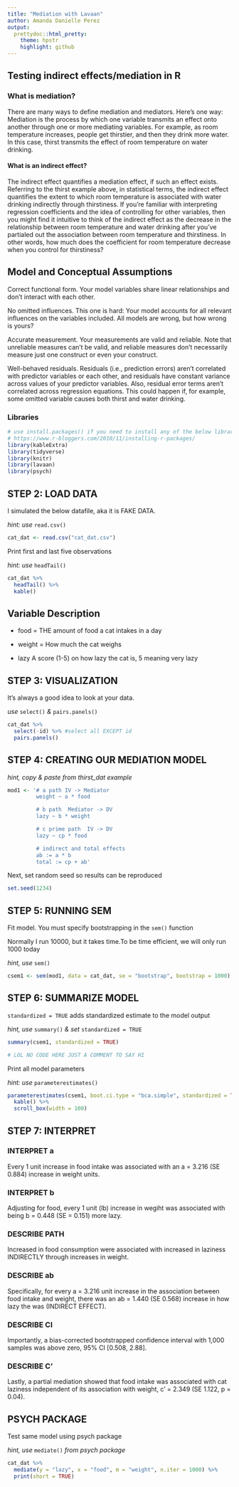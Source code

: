 ```yaml
---
title: "Mediation with Lavaan"
author: Amanda Danielle Perez
output:
  prettydoc::html_pretty:
    theme: hpstr
    highlight: github
---
```


## Testing indirect effects/mediation in R

### What is mediation?

There are many ways to define mediation and mediators. Here's one way: Mediation is the process by which one variable transmits an effect onto another through one or more mediating variables. For example, as room temperature increases, people get thirstier, and then they drink more water. In this case, thirst transmits the effect of room temperature on water drinking.

#### What is an indirect effect?
The indirect effect quantifies a mediation effect, if such an effect exists. Referring to the thirst example above, in statistical terms, the indirect effect quantifies the extent to which room temperature is associated with water drinking indirectly through thirstiness. If you're familiar with interpreting regression coefficients and the idea of controlling for other variables, then you might find it intuitive to think of the indirect effect as the decrease in the relationship between room temperature and water drinking after you've partialed out the association between room temperature and thirstiness. In other words, how much does the coefficient for room temperature decrease when you control for thirstiness?

## Model and Conceptual Assumptions
Correct functional form. Your model variables share linear relationships and don't interact with each other.

No omitted influences. This one is hard: Your model accounts for all relevant influences on the variables included. All models are wrong, but how wrong is yours?

Accurate measurement. Your measurements are valid and reliable. Note that unreliable measures can't be valid, and reliable measures don't necessarily measure just one construct or even your construct.

Well-behaved residuals. Residuals (i.e., prediction errors) aren't correlated with predictor variables or each other, and residuals have constant variance across values of your predictor variables. Also, residual error terms aren't correlated across regression equations. This could happen if, for example, some omitted variable causes both thirst and water drinking.

### Libraries
```r
# use install.packages() if you need to install any of the below libraries.
# https://www.r-bloggers.com/2010/11/installing-r-packages/
library(kableExtra)
library(tidyverse)
library(knitr)
library(lavaan)
library(psych)
```

## STEP 2: LOAD DATA

I simulated the below datafile, aka it is FAKE DATA.

*hint: use* `read.csv()`

```r
cat_dat <- read.csv("cat_dat.csv")
```


Print first and last five observations

*hint: use* `headTail()`

```r
cat_dat %>%
  headTail() %>%
  kable()
```


## Variable Description 

* food = THE amount of food a cat intakes in a day  

* weight = How much the cat weighs  

* lazy A score (1-5) on how lazy the cat is, 5 meaning very lazy  

## STEP 3: VISUALIZATION

It's always a good idea to look at your data.

*use* `select()` *&* `pairs.panels()`

```r
cat_dat %>%
  select(-id) %>% #select all EXCEPT id
  pairs.panels()
```


## STEP 4: CREATING OUR MEDIATION MODEL

*hint, copy & paste from thirst_dat example *

```r
mod1 <- '# a path IV -> Mediator
         weight ~ a * food

         # b path  Mediator -> DV
         lazy ~ b * weight

         # c prime path  IV -> DV
         lazy ~ cp * food

         # indirect and total effects
         ab := a * b
         total := cp + ab'
```


Next, set random seed so results can be reproduced

```r
set.seed(1234)
```


## STEP 5: RUNNING SEM

Fit model. You must specify bootstrapping in the `sem()` function

Normally I run 10000, but it takes time.To be time efficient, we will only run 1000 today
 
*hint, use* `sem()`

```r
csem1 <- sem(mod1, data = cat_dat, se = "bootstrap", bootstrap = 1000)
```


## STEP 6: SUMMARIZE MODEL

`standardized = TRUE` adds standardized estimate to the model output

*hint, use* `summary()` *& set* `standardized = TRUE`

```r
summary(csem1, standardized = TRUE) 
```

 
```r
# LOL NO CODE HERE JUST A COMMENT TO SAY HI
```

Print all model parameters

*hint: use* `parameterestimates()`

```r
parameterestimates(csem1, boot.ci.type = "bca.simple", standardized = TRUE) %>%
  kable() %>%
  scroll_box(width = 100)

```


## STEP 7: INTERPRET

### INTERPRET a

Every 1 unit increase in food intake was associated with an a = 3.216 (SE 0.884) increase in weight units.

### INTERPRET b

Adjusting for food, every 1 unit (lb) increase in wegiht was associated with being b = 0.448 (SE = 0.151) more lazy.

### DESCRIBE PATH

Increased in food consumption were associated with increased in laziness INDIRECTLY through increases in weight.

### DESCRIBE ab

Specifically, for every a = 3.216 unit increase in the association between food intake and weight, there was an ab = 1.440 (SE 0.568) increase in how lazy the was (INDIRECT EFFECT).

### DESCRIBE CI

Importantly, a bias-corrected bootstrapped confidence interval with 1,000 samples was above zero, 95% CI [0.508, 2.88]. 

### DESCRIBE C'

Lastly, a partial mediation showed that food intake was associated with cat laziness independent of its association with weight, c' = 2.349 (SE 1.122, p = 0.04).


## PSYCH PACKAGE

Test same model using psych package

*hint, use* `mediate()` *from psych package*

```r
cat_dat %>%
  mediate(y = "lazy", x = "food", m = "weight", n.iter = 1000) %>%
  print(short = TRUE)
```




